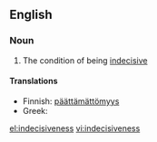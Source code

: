 ==English==

===Noun===
{{en-noun|-}}

# The condition of being [[indecisive]]

====Translations====
*Finnish: [[päättämättömyys]]
*Greek: {{t+|el|αναποφασιστικότητα|f|tr=anapofasistikótita|sc=Grek}}

[[el:indecisiveness]]
[[vi:indecisiveness]]